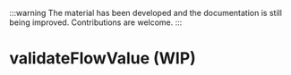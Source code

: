 
:::warning
The material has been developed and the documentation is still being improved. Contributions are welcome.
:::

# validateFlowValue (WIP)

<SourceCode
  href="https.://github.com/bytedance/flowgram.ai/tree/main/packages/materials/form-materials/src/validate/validate-flow-value"
/>